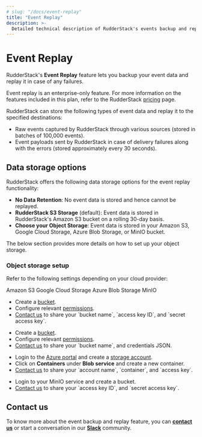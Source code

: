 ```yaml
---
# slug: "/docs/event-replay"
title: "Event Replay"
description: >-
  Detailed technical description of RudderStack's events backup and replay feature.
---
```


# Event Replay 

RudderStack's **Event Replay** feature lets you backup your event data and replay it in case of any failures.

<div class="infoBlock">

Event replay is an enterprise-only feature. For more information on the features included in this plan, refer to the RudderStack <a href="https://www.rudderstack.com/pricing/">pricing</a> page.

</div>

RudderStack can store the following types of event data and replay it to the specified destinations: 
- Raw events captured by RudderStack through various sources (stored in batches of 100,000 events).
- Event payloads sent by RudderStack in case of delivery failures along with the errors (stored approximately every 30 seconds).

## Data storage options

RudderStack offers the following data storage options for the event replay functionality:

- **No Data Retention**: No event data is stored and hence cannot be replayed.
- **RudderStack S3 Storage** (default): Event data is stored in RudderStack's Amazon S3 bucket on a rolling 30-day basis.
- **Choose your Object Storage**: Event data is stored in your Amazon S3, Google Cloud Storage, Azure Blob Storage, or MinIO bucket. 

The below section provides more details on how to set up your object storage.

### Object storage setup

Refer to the following settings depending on your cloud provider:

<Tabs>
  <TabList>
   <Tab>Amazon S3</Tab>
    <Tab>Google Cloud Storage</Tab>
    <Tab>Azure Blob Storage</Tab>
    <Tab>MinIO</Tab>
  </TabList>
  <TabPanels>
    <TabPanel>
    <ul>
      <li>Create a <a href="https://docs.aws.amazon.com/AmazonS3/latest/userguide/creating-bucket.html">bucket</a>.</li>
      <li>Configure relevant <a href="https://www.rudderstack.com/docs/user-guides/administrators-guide/bucket-configuration-settings/#permissions-for-amazon-s3">permissions</a>.</li>
      <li><a href="mailto:%20docs@rudderstack.com">Contact us</a> to share your `bucket name`, `access key ID`, and `secret access key`.</li>      
      </ul>
    </TabPanel>
    <TabPanel>
    <ul>
      <li>Create a <a href="https://cloud.google.com/storage/docs/creating-buckets">bucket</a>.</li>
      <li>Configure relevant <a href="https://rudderstack.com/docs/user-guides/administrators-guide/bucket-configuration-settings/#permissions-for-gcs">permissions</a>.</li>
      <li><a href="mailto:%20docs@rudderstack.com">Contact us</a> to share your `bucket name`, and credentials JSON.</li>
    </ul>
    </TabPanel>
    <TabPanel>
    <ul>
      <li>Login to the <a href="https://portal.azure.com/">Azure portal</a> and create a <a href="https://docs.microsoft.com/en-us/azure/storage/common/storage-account-create?tabs=azure-portal">storage account</a>.</li>
      <li>Click on <strong>Containers</strong> under <strong>Blob service</strong> and create a new container.</li>
      <li><a href="mailto:%20docs@rudderstack.com">Contact us</a> to share your `account name`, `container`, and `access key`.</li>
    </ul>
    </TabPanel>
    <TabPanel>
    <ul>
      <li>Login to your MinIO service and create a bucket</a>.</li>
      <li><a href="mailto:%20docs@rudderstack.com">Contact us</a> to share your `access key ID`, and `secret access key`.</li>
    </ul>
    </TabPanel>
  </TabPanels>
</Tabs>


## Contact us

To know more about the event backup and replay feature, you can [**contact us**](mailto:%20docs@rudderstack.com) or start a conversation in our [**Slack**](https://rudderstack.com/join-rudderstack-slack-community) community.


